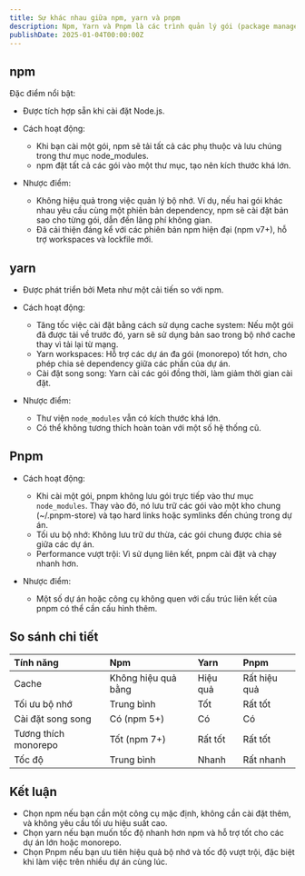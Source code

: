 ```yaml
---
title: Sự khác nhau giữa npm, yarn và pnpm
description: Npm, Yarn và Pnpm là các trình quản lý gói (package manager) phổ biến trong hệ sinh thái Javascript. Chúng đều được sử dụng để quản lý các thư viện và dependency trong dự án của bạn, nhưng mỗi công cụ có các đặc điểm và cơ chế riêng. Hãy cùng so sánh một cách chi tiết, sử dụng các so sánh trực quan để dễ hiểu
publishDate: 2025-01-04T00:00:00Z
---
```


## npm

Đặc điểm nổi bật:

- Được tích hợp sẵn khi cài đặt Node.js.

- Cách hoạt động:

  - Khi bạn cài một gói, npm sẽ tải tất cả các phụ thuộc và lưu chúng trong thư mục node_modules.
  - npm đặt tất cả các gói vào một thư mục, tạo nên kích thước khá lớn.

- Nhược điểm:

  - Không hiệu quả trong việc quản lý bộ nhớ. Ví dụ, nếu hai gói khác nhau yêu cầu cùng một phiên bản dependency, npm sẽ cài đặt bản sao cho từng gói, dẫn đến lãng phí không gian.
  - Đã cải thiện đáng kể với các phiên bản npm hiện đại (npm v7+), hỗ trợ workspaces và lockfile mới.

## yarn

- Được phát triển bởi Meta như một cải tiến so với npm.

- Cách hoạt động:

  - Tăng tốc việc cài đặt bằng cách sử dụng cache system: Nếu một gói đã được tải về trước đó, yarn sẽ sử dụng bản sao trong bộ nhớ cache thay vì tải lại từ mạng.
  - Yarn workspaces: Hỗ trợ các dự án đa gói (monorepo) tốt hơn, cho phép chia sẻ dependency giữa các phần của dự án.
  - Cài đặt song song: Yarn cài các gói đồng thời, làm giảm thời gian cài đặt.

- Nhược điểm:

  - Thư viện `node_modules` vẫn có kích thước khá lớn.
  - Có thể không tương thích hoàn toàn với một số hệ thống cũ.

## Pnpm

- Cách hoạt động:

  - Khi cài một gói, pnpm không lưu gói trực tiếp vào thư mục `node_modules`. Thay vào đó, nó lưu trữ các gói vào một kho chung (~/.pnpm-store) và tạo hard links hoặc symlinks đến chúng trong dự án.
  - Tối ưu bộ nhớ: Không lưu trữ dư thừa, các gói chung được chia sẻ giữa các dự án.
  - Performance vượt trội: Vì sử dụng liên kết, pnpm cài đặt và chạy nhanh hơn.

- Nhược điểm:

  - Một số dự án hoặc công cụ không quen với cấu trúc liên kết của pnpm có thể cần cấu hình thêm.

## So sánh chi tiết

| Tính năng            | Npm                 | Yarn     | Pnpm         |
| :------------------- | :------------------ | :------- | :----------- |
| Cache                | Không hiệu quả bằng | Hiệu quả | Rất hiệu quả |
| Tối ưu bộ nhớ        | Trung bình          | Tốt      | Rất tốt      |
| Cài đặt song song    | Có (npm 5+)         | Có       | Có           |
| Tương thích monorepo | Tốt (npm 7+)        | Rất tốt  | Rất tốt      |
| Tốc độ               | Trung bình          | Nhanh    | Rất nhanh    |

## Kết luận

- Chọn npm nếu bạn cần một công cụ mặc định, không cần cài đặt thêm, và không yêu cầu tối ưu hiệu suất cao.
- Chọn yarn nếu bạn muốn tốc độ nhanh hơn npm và hỗ trợ tốt cho các dự án lớn hoặc monorepo.
- Chọn Pnpm nếu bạn ưu tiên hiệu quả bộ nhớ và tốc độ vượt trội, đặc biệt khi làm việc trên nhiều dự án cùng lúc.
